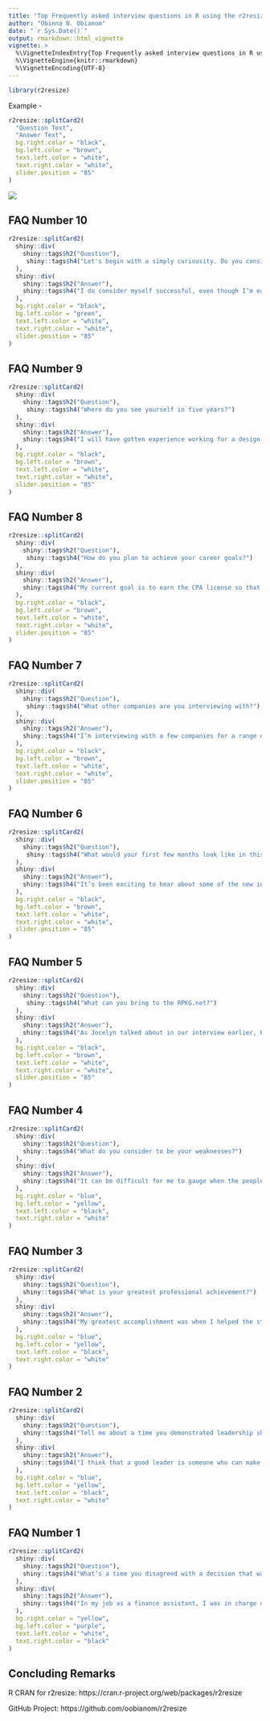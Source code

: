 ```yaml
---
title: "Top Frequently asked interview questions in R using the r2resize package"
author: "Obinna N. Obianom"
date: "`r Sys.Date()`"
output: rmarkdown::html_vignette
vignette: >
  %\VignetteIndexEntry{Top Frequently asked interview questions in R using the r2resize package}
  %\VignetteEngine{knitr::rmarkdown}
  %\VignetteEncoding{UTF-8}
---
```



```r
library(r2resize)
```

Example - 

```r
r2resize::splitCard2(
  "Question Text",
  "Answer Text",
  bg.right.color = "black",
  bg.left.color = "brown",
  text.left.color = "white",
  text.right.color = "white",
  slider.position = "85"
)
```

![](https://r2resize.obi.obianom.com/m/r2resize_splitcard2_1.gif)


## FAQ Number 10

```r
r2resize::splitCard2(
  shiny::div(
    shiny::tags$h2("Question"),
     shiny::tags$h4("Let's begin with a simply curiousity. Do you consider yourself successful?")
  ),
  shiny::div(
    shiny::tags$h2("Answer"),
    shiny::tags$h4("I do consider myself successful, even though I’m early in my professional career. I took a full load of classes in my junior year of college because I wanted to take that summer to volunteer for a human rights organization overseas.")
  ),
  bg.right.color = "black",
  bg.left.color = "green",
  text.left.color = "white",
  text.right.color = "white",
  slider.position = "85"
)
```

## FAQ Number 9

```r
r2resize::splitCard2(
  shiny::div(
    shiny::tags$h2("Question"),
     shiny::tags$h4("Where do you see yourself in five years?")
  ),
  shiny::div(
    shiny::tags$h2("Answer"),
    shiny::tags$h4("I will have gotten experience working for a design agency and know more about the industry overall. I’ll have grown my technical skills and learned how to take feedback from clients and incorporate it.")
  ),
  bg.right.color = "black",
  bg.left.color = "brown",
  text.left.color = "white",
  text.right.color = "white",
  slider.position = "85"
)
```

## FAQ Number 8

```r
r2resize::splitCard2(
  shiny::div(
    shiny::tags$h2("Question"),
     shiny::tags$h4("How do you plan to achieve your career goals?")
  ),
  shiny::div(
    shiny::tags$h2("Answer"),
    shiny::tags$h4("My current goal is to earn the CPA license so that I’m fully certified and prepared to contribute in a junior staff accounting job. My undergraduate degree is in finance and I completed an accounting internship with RPKG.net last summer.")
  ),
  bg.right.color = "black",
  bg.left.color = "brown",
  text.left.color = "white",
  text.right.color = "white",
  slider.position = "85"
)
```

## FAQ Number 7

```r
r2resize::splitCard2(
  shiny::div(
    shiny::tags$h2("Question"),
     shiny::tags$h4("What other companies are you interviewing with?")
  ),
  shiny::div(
    shiny::tags$h2("Answer"),
    shiny::tags$h4("I’m interviewing with a few companies for a range of positions, but they all come down to delivering an excellent customer experience. I wanted to keep an open mind about how to best achieve that goal, but so far it seems that this role will really allow me to focus all of my energy on customer experience and retention, which I find very appealing.")
  ),
  bg.right.color = "black",
  bg.left.color = "brown",
  text.left.color = "white",
  text.right.color = "white",
  slider.position = "85"
)
```

## FAQ Number 6

```r
r2resize::splitCard2(
  shiny::div(
    shiny::tags$h2("Question"),
     shiny::tags$h4("What would your first few months look like in this role?")
  ),
  shiny::div(
    shiny::tags$h2("Answer"),
    shiny::tags$h4("It’s been exciting to hear about some of the new initiatives the company has started in our previous conversations—like the database project and the company-wide sync, but I know there’s still a lot for me to learn. The first thing I’d do is line up meetings with the stakeholders involved in the projects I’d be tackling to help me figure out what I don’t know and then go from there.")
  ),
  bg.right.color = "black",
  bg.left.color = "brown",
  text.left.color = "white",
  text.right.color = "white",
  slider.position = "85"
)
```

## FAQ Number 5

```r
r2resize::splitCard2(
  shiny::div(
    shiny::tags$h2("Question"),
     shiny::tags$h4("What can you bring to the RPKG.net?")
  ),
  shiny::div(
    shiny::tags$h2("Answer"),
    shiny::tags$h4("As Jocelyn talked about in our interview earlier, PopCo is looking to expand its market to small business owners with less than 25 employees, so I’d bring my expertise in this area and my experience in guiding a sales team that’s selling to these customers for the first time.")
  ),
  bg.right.color = "black",
  bg.left.color = "brown",
  text.left.color = "white",
  text.right.color = "white",
  slider.position = "85"
)
```

## FAQ Number 4

```r
r2resize::splitCard2(
  shiny::div(
    shiny::tags$h2("Question"),
    shiny::tags$h4("What do you consider to be your weaknesses?")
  ),
  shiny::div(
    shiny::tags$h2("Answer"),
    shiny::tags$h4("It can be difficult for me to gauge when the people I’m working with are overwhelmed or dissatisfied with their workloads. To ensure that I’m not asking too much or too little from my team, we have weekly check-ins. ")
  ),
  bg.right.color = "blue",
  bg.left.color = "yellow",
  text.left.color = "black",
  text.right.color = "white"
)
```

## FAQ Number 3

```r
r2resize::splitCard2(
  shiny::div(
    shiny::tags$h2("Question"),
    shiny::tags$h4("What is your greatest professional achievement?")
  ),
  shiny::div(
    shiny::tags$h2("Answer"),
    shiny::tags$h4("My greatest accomplishment was when I helped the street lighting company I worked for convince the small town of Bend, Oregon to convert antiquated street lighting to energy-efficient LED bulbs. My role was created to promote and sell the energy-efficient bulbs, while touting the long-term advantage of reduced energy costs.")
  ),
  bg.right.color = "blue",
  bg.left.color = "yellow",
  text.left.color = "black",
  text.right.color = "white"
)
```

## FAQ Number 2

```r
r2resize::splitCard2(
  shiny::div(
    shiny::tags$h2("Question"),
    shiny::tags$h4("Tell me about a time you demonstrated leadership skills.")
  ),
  shiny::div(
    shiny::tags$h2("Answer"),
    shiny::tags$h4("I think that a good leader is someone who can make decisions while also listening to others and being willing to admit when you’re wrong and course correct. In my last role, my team and I were responsible for giving a big presentation to a prospective client. I quickly assigned different tasks to members of my team, but the project never really got moving.")
  ),
  bg.right.color = "blue",
  bg.left.color = "yellow",
  text.left.color = "black",
  text.right.color = "white"
)
```


## FAQ Number 1

```r
r2resize::splitCard2(
  shiny::div(
    shiny::tags$h2("Question"),
    shiny::tags$h4("What’s a time you disagreed with a decision that was made at work?")
  ),
  shiny::div(
    shiny::tags$h2("Answer"),
    shiny::tags$h4("In my job as a finance assistant, I was in charge of putting together reports for potential company investments. It was important to get the details and numbers right so that leaders had the best information to make a decision. One time, my boss asked me to generate a new report on a Wednesday morning and wanted it done by Thursday at 5 PM.")
  ),
  bg.right.color = "yellow",
  bg.left.color = "purple",
  text.left.color = "white",
  text.right.color = "black"
)
```





## Concluding Remarks

R CRAN for r2resize: https://cran.r-project.org/web/packages/r2resize

GitHub Project: https://github.com/oobianom/r2resize

<style>h2,h4{border-bottom-width: 4px!important;}
